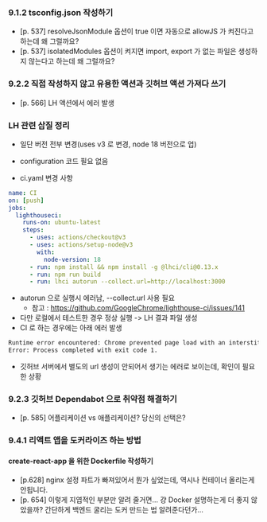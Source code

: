 ### 9.1.2 tsconfig.json 작성하기

- [p. 537] resolveJsonModule 옵션이 true 이면 자동으로 allowJS 가 켜진다고 하는데 왜 그럴까요?
- [p. 537] isolatedModules 옵션이 켜지면 import, export 가 없는 파일은 생성하지 않는다고 하는데 왜 그럴까요?

### 9.2.2 직접 작성하지 않고 유용한 액션과 깃허브 액션 가져다 쓰기

- [p. 566] LH 액션에서 에러 발생

### LH 관련 삽질 정리

- 일단 버전 전부 변경(uses v3 로 변경, node 18 버전으로 업)
- configuration 코드 필요 없음

- ci.yaml 변경 사항

```yaml
name: CI
on: [push]
jobs:
  lighthouseci:
    runs-on: ubuntu-latest
    steps:
      - uses: actions/checkout@v3
      - uses: actions/setup-node@v3
        with:
          node-version: 18
      - run: npm install && npm install -g @lhci/cli@0.13.x
      - run: npm run build
      - run: lhci autorun --collect.url=http://localhost:3000
```

- autorun 으로 실행시 에러남, --collect.url 사용 필요
  - 참고 : https://github.com/GoogleChrome/lighthouse-ci/issues/141
- 다만 로컬에서 테스트한 경우 정상 실행 -> LH 결과 파일 생성
- CI 로 하는 경우에는 아래 에러 발생

```bash
Runtime error encountered: Chrome prevented page load with an interstitial. Make sure you are testing the correct URL and that the server is properly responding to all requests.
Error: Process completed with exit code 1.
```

- 깃허브 서버에서 별도의 url 생성이 안되어서 생기는 에러로 보이는데, 확인이 필요한 상황

### 9.2.3 깃허브 Dependabot 으로 취약점 해결하기

- [p. 585] 어플리케이션 vs 애플리케이션? 당신의 선택은?

### 9.4.1 리액트 앱을 도커라이즈 하는 방법

#### create-react-app 을 위한 Dockerfile 작성하기

- [p.628] nginx 설정 파트가 빠져있어서 뭔가 싶었는데, 역시나 컨테이너 올리는게 안됩니다.
- [p. 654] 이렇게 지엽적인 부분만 알려 줄거면... 걍 Docker 설명하는게 더 좋지 않았을까? 간단하게 백엔드 굴리는 도커 만드는 법 알려준다던가...
